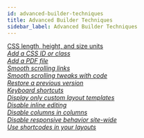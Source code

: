 ```yaml
---
id: advanced-builder-techniques
title: Advanced Builder Techniques
sidebar_label: Advanced Builder Techniques
---
```


<div className="row">
  <div className="col col--6">
    <a className="jump-to" href="/beaver-builder/advanced-builder-techniques/css-length-height-units" aria-label="CSS length, height, and size units">
      <div className="jump-to--main">
        CSS length, height, and size units
      </div>
      <div className="jump-to--icon">
        <i className="fas fa-chevron-right" />
      </div>
    </a>
    <a className="jump-to" href="/beaver-builder/advanced-builder-techniques/add-a-css-id-or-class-name-to-a-module" aria-label="Add a CSS ID or class">
      <div className="jump-to--main">
        Add a CSS ID or class
      </div>
      <div className="jump-to--icon">
        <i className="fas fa-chevron-right" />
      </div>
    </a>
    <a className="jump-to" href="/beaver-builder/advanced-builder-techniques/add-a-pdf-file-to-your-layout" aria-label="Add a PDF file">
      <div className="jump-to--main">
        Add a PDF file
      </div>
      <div className="jump-to--icon">
        <i className="fas fa-chevron-right" />
      </div>
    </a>
    <a className="jump-to" href="/beaver-builder/advanced-builder-techniques/smooth-scrolling-links" aria-label="Smooth scrolling links">
      <div className="jump-to--main">
        Smooth scrolling links
      </div>
      <div className="jump-to--icon">
        <i className="fas fa-chevron-right" />
      </div>
    </a>
    <a className="jump-to" href="/beaver-builder/advanced-builder-techniques/smooth-scrolling-tweaks-with-code" aria-label="Smooth scrolling tweaks with code">
      <div className="jump-to--main">
        Smooth scrolling tweaks with code
      </div>
      <div className="jump-to--icon">
        <i className="fas fa-chevron-right" />
      </div>
    </a>
    <a className="jump-to" href="/beaver-builder/advanced-builder-techniques/restore-a-previous-version" aria-label="Restore a previous version">
      <div className="jump-to--main">
        Restore a previous version
      </div>
      <div className="jump-to--icon">
        <i className="fas fa-chevron-right" />
      </div>
    </a>
    <a className="jump-to" href="/beaver-builder/advanced-builder-techniques/keyboard-shortcuts" aria-label="Keyboard shortcuts">
      <div className="jump-to--main">
        Keyboard shortcuts
      </div>
      <div className="jump-to--icon">
        <i className="fas fa-chevron-right" />
      </div>
    </a>
  </div>
  <div className="col col--6">
    <a className="jump-to" href="/beaver-builder/advanced-builder-techniques/display-only-custom-layout-templates-in-beaver-builder" aria-label="Display only custom layout templates in Beaver Builder">
      <div className="jump-to--main">
        Display only custom layout templates
      </div>
      <div className="jump-to--icon">
        <i className="fas fa-chevron-right" />
      </div>
    </a>
    <a className="jump-to" href="/beaver-builder/advanced-builder-techniques/disable-inline-editing" aria-label="Disable inline editing">
      <div className="jump-to--main">
        Disable inline editing
      </div>
      <div className="jump-to--icon">
        <i className="fas fa-chevron-right" />
      </div>
    </a>
    <a className="jump-to" href="/beaver-builder/advanced-builder-techniques/disable-columns-in-columns" aria-label="Disable columns in columns">
      <div className="jump-to--main">
        Disable columns in columns
      </div>
      <div className="jump-to--icon">
        <i className="fas fa-chevron-right" />
      </div>
    </a>
    <a className="jump-to" href="/beaver-builder/advanced-builder-techniques/disable-responsive-behavior-site-wide" aria-label="Disable responsive behavior site-wide">
      <div className="jump-to--main">
        Disable responsive behavior site-wide
      </div>
      <div className="jump-to--icon">
        <i className="fas fa-chevron-right" />
      </div>
    </a>
    <a className="jump-to" href="/beaver-builder/advanced-builder-techniques/shortcodes/use-shortcodes-in-your-layouts" aria-label="Use shortcodes in your layouts">
      <div className="jump-to--main">
        Use shortcodes in your layouts
      </div>
      <div className="jump-to--icon">
        <i className="fas fa-chevron-right" />
      </div>
    </a>
  </div>
</div>
